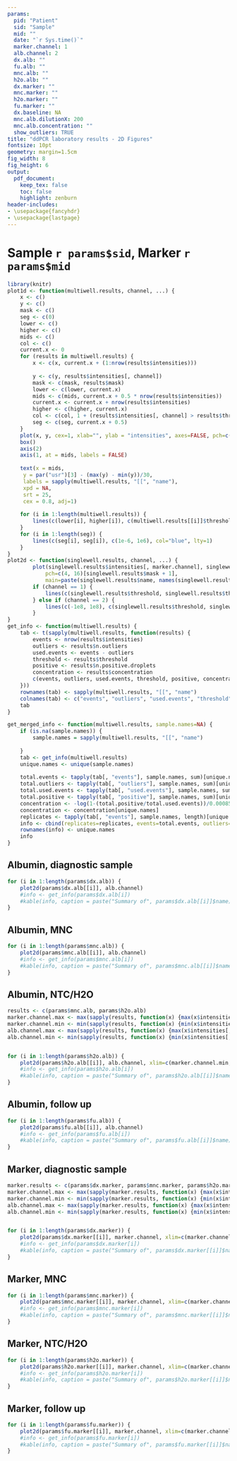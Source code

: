 ---
params:
  pid: "Patient"
  sid: "Sample"
  mid: ""
  date: "`r Sys.time()`"
  marker.channel: 1
  alb.channel: 2
  dx.alb: ""
  fu.alb: ""
  mnc.alb: ""
  h2o.alb: ""
  dx.marker: ""
  mnc.marker: ""
  h2o.marker: ""
  fu.marker: ""
  dx.baseline: NA
  mnc.alb.dilutionX: 200
  mnc.alb.concentration: ""
  show_outliers: TRUE
title: "ddPCR laboratory results - 2D Figures"
fontsize: 10pt
geometry: margin=1.5cm
fig_width: 8 
fig_height: 6
output:
  pdf_document:
    keep_tex: false
    toc: false
    highlight: zenburn
header-includes:
- \usepackage{fancyhdr}
- \usepackage{lastpage}
---


<!--- Define Headers and Footers --->
\fancypagestyle{plain}{%
  \renewcommand{\headrulewidth}{0pt}%
  \fancyhf{}%
  \fancyfoot[C]{\footnotesize Page \thepage\, of\, \pageref*{LastPage} `r params$sid` `r params$mid` Generated at `r params$date` by ddPCR MRD Pipeline Version 2.1, 10 Mar 2023}
  \setlength\footskip{0pt}
}
\pagestyle{plain}
\center
# Sample `r params$sid`, Marker `r params$mid`


```{r echo=FALSE}
library(knitr)
plot1d <- function(multiwell.results, channel, ...) {
	x <- c()
	y <- c()
	mask <- c()
	seg <- c(0)
	lower <- c()
	higher <- c()
	mids <- c()
	col <- c()
	current.x <- 0
	for (results in multiwell.results) {
		x <- c(x, current.x + (1:nrow(results$intensities)))
		
		y <- c(y, results$intensities[, channel])
		mask <- c(mask, results$mask)
		lower <- c(lower, current.x)
		mids <- c(mids, current.x + 0.5 * nrow(results$intensities))
		current.x <- current.x + nrow(results$intensities)
		higher <- c(higher, current.x)
		col <- c(col, 1 + (results$intensities[, channel] > results$threshold))
		seg <- c(seg, current.x + 0.5)
	}
	plot(x, y, cex=1, xlab="", ylab = "intensities", axes=FALSE, pch=c(4, 16)[mask + 1], col=col, ...)
	box()
	axis(2)
	axis(1, at = mids, labels = FALSE)
	
	text(x = mids,
     y = par("usr")[3] - (max(y) - min(y))/30,
     labels = sapply(multiwell.results, "[[", "name"),
     xpd = NA,
     srt = 25,
     cex = 0.8, adj=1)
	 
	for (i in 1:length(multiwell.results)) {
		lines(c(lower[i], higher[i]), c(multiwell.results[[i]]$threshold, multiwell.results[[i]]$threshold), lty=1, col=2, lwd=2)
	}
	for (i in 1:length(seg)) {
		lines(c(seg[i], seg[i]), c(1e-6, 1e6), col="blue", lty=1)
	}
}
plot2d <- function(singlewell.results, channel, ...) {
		plot(singlewell.results$intensities[, marker.channel], singlewell.results$intensities[, alb.channel], col = (singlewell.results$intensities[, channel] > singlewell.results$threshold) + 1,
			pch=c(4, 16)[singlewell.results$mask + 1],
			main=paste(singlewell.results$name, names(singlewell.results$name)), xlab = "Channel 1", ylab="Channel 2", ...)
		if (channel == 1) {
			lines(c(singlewell.results$threshold, singlewell.results$threshold), c(-1e8, 1e8), col=2, lwd=1.5)
		} else if (channel == 2) {
			lines(c(-1e8, 1e8), c(singlewell.results$threshold, singlewell.results$threshold), col=2, lwd=1.5)
		}
}
get_info <- function(multiwell.results) {
	tab <- t(sapply(multiwell.results, function(results) {
		events <- nrow(results$intensities)
		outliers <- results$n.outliers
		used.events <- events - outliers
		threshold <- results$threshold
		positive <- results$n.positive.droplets
		concentration <- results$concentration
		c(events, outliers, used.events, threshold, positive, concentration)
	}))
	rownames(tab) <- sapply(multiwell.results, "[[", "name")
	colnames(tab) <- c("events", "outliers", "used.events", "threshold", "positive", "concentration")
	tab
}

get_merged_info <- function(multiwell.results, sample.names=NA) {
	if (is.na(sample.names)) {
		sample.names = sapply(multiwell.results, "[[", "name")
	
	}
	tab <- get_info(multiwell.results)
	unique.names <- unique(sample.names)
	
	total.events <- tapply(tab[, "events"], sample.names, sum)[unique.names]
	total.outliers <- tapply(tab[, "outliers"], sample.names, sum)[unique.names]
	total.used.events <- tapply(tab[, "used.events"], sample.names, sum)[unique.names]
	total.positive <- tapply(tab[, "positive"], sample.names, sum)[unique.names]
	concentration <- -log(1-(total.positive/total.used.events))/0.00085
	concentration <- concentration[unique.names]
	replicates <- tapply(tab[, "events"], sample.names, length)[unique.names]
	info <- cbind(replicates=replicates, events=total.events, outliers=total.outliers, used.events=total.used.events,positive=total.positive,concentration=concentration )
	rownames(info) <- unique.names
	info
}
```

## Albumin, diagnostic sample

```{r 2dFigures_dx_alb, fig.height=12, fig.width=12, fig.align="center", echo=FALSE}
for (i in 1:length(params$dx.alb)) {
	plot2d(params$dx.alb[[i]], alb.channel)
	#info <- get_info(params$dx.alb[i])
	#kable(info, caption = paste("Summary of", params$dx.alb[[i]]$name))
}
```


## Albumin, MNC

```{r 2dFigures_mnc_alb, fig.height=12, fig.width=12, fig.align="center", echo=FALSE}
for (i in 1:length(params$mnc.alb)) {
	plot2d(params$mnc.alb[[i]], alb.channel)
	#info <- get_info(params$mnc.alb[i])
	#kable(info, caption = paste("Summary of", params$mnc.alb[[i]]$name))
}
```


## Albumin, NTC/H2O

```{r 2dFigures_h2o_alb, fig.height=12, fig.width=12, fig.align="center", echo=FALSE}
results <- c(params$mnc.alb, params$h2o.alb)
marker.channel.max <- max(sapply(results, function(x) {max(x$intensities[, marker.channel])}))
marker.channel.min <- min(sapply(results, function(x) {min(x$intensities[, marker.channel])}))
alb.channel.max <- max(sapply(results, function(x) {max(x$intensities[, alb.channel])}))
alb.channel.min <- min(sapply(results, function(x) {min(x$intensities[, alb.channel])}))


for (i in 1:length(params$h2o.alb)) {
	plot2d(params$h2o.alb[[i]], alb.channel, xlim=c(marker.channel.min, marker.channel.max), ylim=c(alb.channel.min, alb.channel.max))
	#info <- get_info(params$h2o.alb[i])
	#kable(info, caption = paste("Summary of", params$h2o.alb[[i]]$name))
}
```



## Albumin, follow up

```{r 2dFigures_fu_alb, fig.height=12, fig.width=12, fig.align="center", echo=FALSE}
for (i in 1:length(params$fu.alb)) {
	plot2d(params$fu.alb[[i]], alb.channel)
	#info <- get_info(params$fu.alb[i])
	#kable(info, caption = paste("Summary of", params$fu.alb[[i]]$name))
}
```




## Marker, diagnostic sample

```{r 2dFigures_dx_marker, fig.height=12, fig.width=12, fig.align="center", echo=FALSE}
marker.results <- c(params$dx.marker, params$mnc.marker, params$h2o.marker, params$fu.marker)
marker.channel.max <- max(sapply(marker.results, function(x) {max(x$intensities[, marker.channel])}))
marker.channel.min <- min(sapply(marker.results, function(x) {min(x$intensities[, marker.channel])}))
alb.channel.max <- max(sapply(marker.results, function(x) {max(x$intensities[, alb.channel])}))
alb.channel.min <- min(sapply(marker.results, function(x) {min(x$intensities[, alb.channel])}))


for (i in 1:length(params$dx.marker)) {
	plot2d(params$dx.marker[[i]], marker.channel, xlim=c(marker.channel.min, marker.channel.max), ylim=c(alb.channel.min, alb.channel.max))
	#info <- get_info(params$dx.marker[i])
	#kable(info, caption = paste("Summary of", params$dx.marker[[i]]$name))
}
```


## Marker, MNC

```{r 2dFigures_mnc_marker, fig.height=12, fig.width=12, fig.align="center", echo=FALSE}
for (i in 1:length(params$mnc.marker)) {
	plot2d(params$mnc.marker[[i]], marker.channel, xlim=c(marker.channel.min, marker.channel.max), ylim=c(alb.channel.min, alb.channel.max))
	#info <- get_info(params$mnc.marker[i])
	#kable(info, caption = paste("Summary of", params$mnc.marker[[i]]$name))
}
```


## Marker, NTC/H2O

```{r 2dFigures_h2o_marker, fig.height=12, fig.width=12, fig.align="center", echo=FALSE}
for (i in 1:length(params$h2o.marker)) {
	plot2d(params$h2o.marker[[i]], marker.channel, xlim=c(marker.channel.min, marker.channel.max), ylim=c(alb.channel.min, alb.channel.max))
	#info <- get_info(params$h2o.marker[i])
	#kable(info, caption = paste("Summary of", params$h2o.marker[[i]]$name))
}
```



## Marker, follow up

```{r 2dFigures_fu_marker, fig.height=12, fig.width=12, fig.align="center", echo=FALSE}
for (i in 1:length(params$fu.marker)) {
	plot2d(params$fu.marker[[i]], marker.channel, xlim=c(marker.channel.min, marker.channel.max), ylim=c(alb.channel.min, alb.channel.max))
	#info <- get_info(params$fu.marker[i])
	#kable(info, caption = paste("Summary of", params$fu.marker[[i]]$name))
}
```

